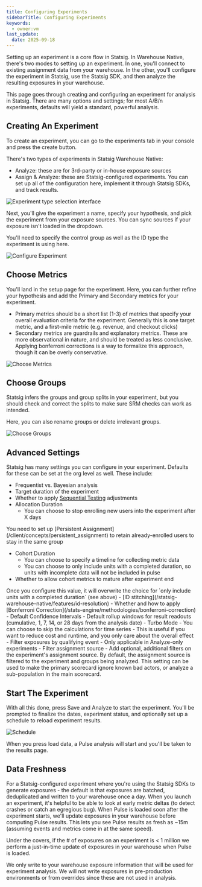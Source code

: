 ```yaml
---
title: Configuring Experiments
sidebarTitle: Configuring Experiments
keywords:
  - owner:vm
last_update:
  date: 2025-09-18
---
```


Setting up an experiment is a core flow in Statsig. In Warehouse Native, there's two modes to setting up an experiment. In one, you'll connect to existing assignment data from your warehouse. In the other, you'll configure the experiment in Statsig, use the Statsig SDK, and then analyze the resulting exposures in your warehouse.

This page goes through creating and configuring an experiment for analysis in Statsig. There are many options and settings; for most A/B/n experiments, defaults will yield a standard, powerful analysis.

## Creating An Experiment

To create an experiment, you can go to the experiments tab in your console and press the create button.

There's two types of experiments in Statsig Warehouse Native:

- Analyze: these are for 3rd-party or in-house exposure sources
- Assign & Analyze: these are Statsig-configured experiments. You can set up all of the configuration here, implement it through Statsig SDKs, and track results.

<Frame>
  <img src="https://github.com/statsig-io/docs/assets/31516123/30954be6-7c2e-48f4-8072-f196349adbc3" alt="Experiment type selection interface" />
</Frame>

Next, you'll give the experiment a name, specify your hypothesis, and pick the experiment from your exposure sources. You can sync sources
if your exposure isn't loaded in the dropdown.

You'll need to specify the control group as well as the ID type the experiment is using here.

<Frame>
  <img src="https://github.com/user-attachments/assets/7984bdd3-e2bf-4322-8230-18e3222077e9" alt="Configure Experiment" />
</Frame>

## Choose Metrics

You'll land in the setup page for the experiment. Here, you can further refine your hypothesis and add the Primary and Secondary metrics for your experiment.

- Primary metrics should be a short list (1-3) of metrics that specify your overall evaluation criteria for the experiment. Generally this is one target metric, and a first-mile metric (e.g. revenue, and checkout clicks)
- Secondary metrics are guardrails and explanatory metrics. These are more observational in nature, and should be treated as less conclusive. Applying bonferroni corrections is a way to formalize this approach, though it can be overly conservative.

<Frame>
  <img src="https://user-images.githubusercontent.com/102695539/264101219-396f00f6-fbdc-4944-94c0-62354eaa2980.png" alt="Choose Metrics" />
</Frame>

## Choose Groups

Statsig infers the groups and group splits in your experiment, but you should check and correct the splits to make sure SRM checks can work as intended.

Here, you can also rename groups or delete irrelevant groups.
<Frame>
  <img src="https://github.com/user-attachments/assets/33de7e4f-a0f8-4fcd-bde0-850a57055b71" alt="Choose Groups" />
</Frame>

## Advanced Settings

Statsig has many settings you can configure in your experiment. Defaults for these can be set at the org level as well. These include:

- Frequentist vs. Bayesian analysis
- Target duration of the experiment
- Whether to apply [Sequential Testing](/experiments-plus/sequential-testing) adjustments
- Allocation Duration
  - You can choose to stop enrolling new users into the experiment after X days

<Note>
You need to set up [Persistent Assignment](/client/concepts/persistent_assignment) to retain already-enrolled users to stay in the same group
</Note>
  
- Cohort Duration
  - You can choose to specify a timeline for collecting metric data
  - You can choose to only include units with a completed duration, so units with incomplete data will not be included in pulse
- Whether to allow cohort metrics to mature after experiment end

<Note>
Once you configure this value, it will overwrite the choice for `only include units with a completed duration` (see above)
</Note>
- [ID stitching](/statsig-warehouse-native/features/id-resolution)
- Whether and how to apply [Bonferroni Correction](/stats-engine/methodologies/bonferroni-correction)
- Default Confidence Intervals
- Default rollup windows for result readouts (cumulative, 1, 7, 14, or 28 days from the analysis date)
- Turbo Mode
  - You can choose to skip the calculations for time series
  - This is useful if you want to reduce cost and runtime, and you only care about the overall effect
- Filter exposures by qualifying event
  - Only applicable in Analyze-only experiments
- Filter assignment source
  - Add optional, additional filters on the experiment's assignment source. By default, the assignment source is filtered to the experiment and groups being analyzed. This setting can be used to make the primary scorecard ignore known bad actors, or analyze a sub-population in the main scorecard.

## Start The Experiment

With all this done, press Save and Analyze to start the experiment. You'll be prompted to finalize the dates, experiment status, and optionally set up a schedule to reload experiment results.

<Frame>
  <img src="https://user-images.githubusercontent.com/102695539/264101192-1626481b-3c45-4622-b7c8-1e9638436a8d.png" alt="Schedule" />
</Frame>

When you press load data, a Pulse analysis will start and you'll be taken to the results page.

## Data Freshness

For a Statsig-configured experiment where you're using the Statsig SDKs to generate exposures - the default is that exposures are batched, deduplicated and written to your warehouse once a day. When you launch an experiment, it's helpful to be able to look at early metric deltas (to detect crashes or catch an egregious bug). When Pulse is loaded soon after the experiment starts, we'll update exposures in your warehouse before computing Pulse results. This lets you see Pulse results as fresh as ~15m (assuming events and metrics come in at the same speed).

Under the covers, if the # of exposures on an experiment is < 1 million we perform a just-in-time update of exposures in your warehouse when Pulse is loaded.

<Note>
We only write to your warehouse exposure information that will be used for experiment analysis. We will not write exposures in pre-production environments or from overrides since these are not used in analysis.
</Note>
